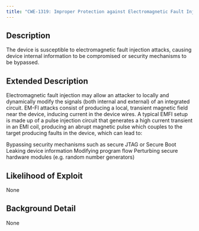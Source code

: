 ```yaml
---
title: "CWE-1319: Improper Protection against Electromagnetic Fault Injection (EM-FI)"
---
```


## Description
The device is susceptible to electromagnetic fault injection attacks, causing device internal information to be compromised or security mechanisms to be bypassed.

## Extended Description

Electromagnetic fault injection may allow an attacker to locally and dynamically modify the signals (both internal and external) of an integrated circuit. EM-FI attacks consist of producing a local, transient magnetic field near the device, inducing current in the device wires. A typical EMFI setup is made up of a pulse injection circuit that generates a high current transient in an EMI coil, producing an abrupt magnetic pulse which couples to the target producing faults in the device, which can lead to:

Bypassing security mechanisms such as secure JTAG or Secure Boot
Leaking device information
Modifying program flow
Perturbing secure hardware modules (e.g. random number generators)



## Likelihood of Exploit
None

## Background Detail
None
        